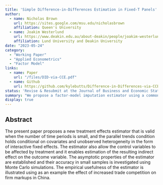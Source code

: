 ```yaml
---
title: 'Simple Difference-in-Differences Estimation in Fixed-T Panels'
author:
  - name: Nicholas Brown
    url: https://sites.google.com/msu.edu/nicholasbrown
    affiliation: Queen's University
  - name: Joakim Westerlund
    url: https://www.deakin.edu.au/about-deakin/people/joakim-westerlund
    affiliation: Lund University and Deakin University
date: "2023-05-24"
category: 
  - "Working Paper"
  - "Applied Econometrics"
  - "Factor Model"
links:
  - name: Paper
    url: "/files/DID-via-CCE.pdf"
  - name: Github
    url: https://github.com/kylebutts/Difference-in-Differences-via-CCE
status: 'Revise & Resubmit at the Journal of Business and Economic Statistics'
summary: "We propose a factor-model imputation estimator using a common correlated effects model. This model allows to decompose treatment effects into a direct effect and effects mediated by covariates."
display: true
---
```


## Abstract

The present paper proposes a new treatment effects estimator that is valid when the number of time periods is small, and the parallel trends condition holds conditional on covariates and unobserved heterogeneity in the form of interactive fixed effects. The estimator also allow the control variables to be affected by treatment and it enables estimation of the resulting indirect effect on the outcome variable. The asymptotic properties of the estimator are established and their accuracy in small samples is investigated using Monte Carlo simulations. The empirical usefulness of the estimator is illustrated using as an example the effect of increased trade competition on firm markups in China.
